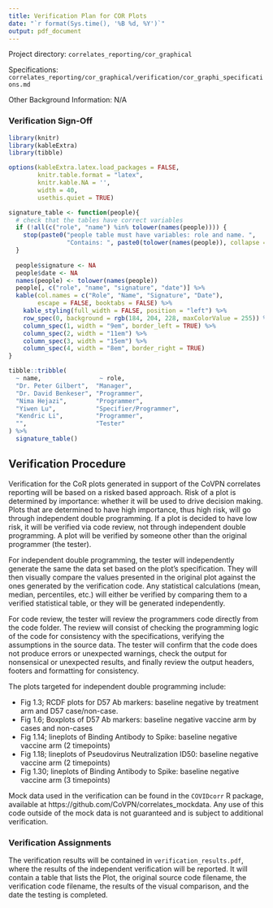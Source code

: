 ```yaml
---
title: Verification Plan for COR Plots
date: "`r format(Sys.time(), '%B %d, %Y')`"
output: pdf_document
---
```


Project directory: `correlates_reporting/cor_graphical`

Specifications: `correlates_reporting/cor_graphical/verification/cor_graphi_specifications.md`

Other Background Information: N/A 

### Verification  Sign-Off

```r
library(knitr)
library(kableExtra)
library(tibble)

options(kableExtra.latex.load_packages = FALSE, 
        knitr.table.format = "latex",
        knitr.kable.NA = '',
        width = 40,
        usethis.quiet = TRUE)

signature_table <- function(people){
  # check that the tables have correct variables
  if (!all(c("role", "name") %in% tolower(names(people)))) {
    stop(paste0("people table must have variables: role and name. ",
                "Contains: ", paste0(tolower(names(people)), collapse = ", ")))
  }
  
  people$signature <- NA
  people$date <- NA
  names(people) <- tolower(names(people))
  people[, c("role", "name", "signature", "date")] %>% 
  kable(col.names = c("Role", "Name", "Signature", "Date"),
        escape = FALSE, booktabs = FALSE) %>% 
    kable_styling(full_width = FALSE, position = "left") %>% 
    row_spec(0, background = rgb(184, 204, 228, maxColorValue = 255)) %>% 
    column_spec(1, width = "9em", border_left = TRUE) %>% 
    column_spec(2, width = "11em") %>% 
    column_spec(3, width = "15em") %>% 
    column_spec(4, width = "8em", border_right = TRUE)
}

tibble::tribble(
  ~ name,                ~ role,
  "Dr. Peter Gilbert",  "Manager",
  "Dr. David Benkeser", "Programmer",
  "Nima Hejazi",        "Programmer",
  "Yiwen Lu",           "Specifier/Programmer",
  "Kendric Li",         "Programmer",
  "",                   "Tester" 
) %>% 
  signature_table()

```

## Verification Procedure

Verification for the CoR plots generated in support of the CoVPN correlates reporting will be based on a risked based approach. Risk of a plot is determined by importance: whether it will be used to drive decision making. Plots that are determined to have high importance, thus high risk, will go through independent double programming. If a plot is decided to have low risk, it will be verified via code review, not through independent double programming. A plot will be verified by someone other than the original programmer (the tester). 

For independent double programming, the tester will independently generate the same the data set based on the plot’s specification.  They will then visually compare the values presented in the original plot against the ones generated by the verification code. Any statistical calculations (mean, median, percentiles, etc.) will either be verified by comparing them to a verified statistical table, or they will be generated independently.

For code review, the tester will review the programmers code directly from the code folder. The review will consist of checking the programming logic of the code for consistency with the specifications, verifying the assumptions in the source data. The tester will confirm that the code does not produce errors or unexpected warnings, check the output for nonsensical or unexpected results, and finally review the output headers, footers and formatting for consistency.

The plots targeted for independent double programming include:

  - Fig 1.3; RCDF plots for D57 Ab markers: baseline negative by treatment arm and D57 case/non-case.
  - Fig 1.6; Boxplots of D57 Ab markers: baseline negative vaccine arm by cases and non-cases
  - Fig 1.14; lineplots of Binding Antibody to Spike: baseline negative vaccine arm (2 timepoints)
  - Fig 1.18; lineplots of Pseudovirus Neutralization ID50: baseline negative vaccine arm (2 timepoints)
  - Fig 1.30; lineplots of Binding Antibody to Spike: baseline negative vaccine arm (3 timepoints)

Mock data used in the verification can be found in the `COVIDcorr` R package, available at https://github.com/CoVPN/correlates_mockdata. Any use of this code outside of the mock data is not guaranteed and is subject to additional verification.

### Verification Assignments

The verification results will be contained in `verification_results.pdf`, where the results of the independent verification will be reported. It will contain a table that lists the Plot, the original source code filename, the verification code filename, the results of the visual comparison, and the date the testing is completed.


